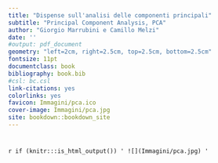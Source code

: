 ---
title: "Dispense sull'analisi delle componenti principali"
subtitle: "Principal Component Analysis, PCA"
author: "Giorgio Marrubini e Camillo Melzi"
date: ''
#output: pdf_document
geometry: "left=2cm, right=2.5cm, top=2.5cm, bottom=2.5cm"
fontsize: 11pt
documentclass: book
bibliography: book.bib
#csl: bc.csl
link-citations: yes
colorlinks: yes
favicon: Immagini/pca.ico
cover-image: Immagini/pca.jpg
site: bookdown::bookdown_site
---

#  {.unnumbered}

`r if (knitr:::is_html_output()) ' ![](Immagini/pca.jpg) '`
